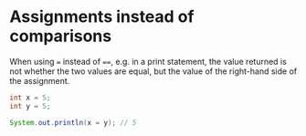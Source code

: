 # Assignments instead of comparisons

When using `=` instead of `==`, e.g. in a print statement, the value returned is not whether the two values are equal, but the value of the right-hand side of the assignment.

```java
int x = 5;
int y = 5;

System.out.println(x = y); // 5
```